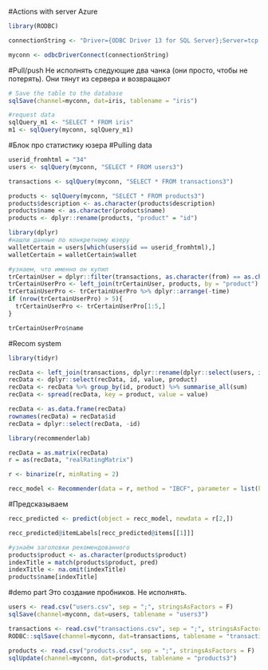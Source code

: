 
#Actions with server Azure
```r
library(RODBC)    

connectionString <- "Driver={ODBC Driver 13 for SQL Server};Server=tcp:chainreaction.database.windows.net,1433;Database=chainreaction;Uid=hacker@chainreaction;Pwd=kotbumnahpro4$;Encrypt=yes;TrustServerCertificate=no;Connection Timeout=30;"

myconn <- odbcDriverConnect(connectionString)
```

#Pull/push
Не исполнять следующие два чанка (они просто, чтобы не потерять).
Они тянут из сервера и возвращают
```r
# Save the table to the database
sqlSave(channel=myconn, dat=iris, tablename = "iris")
```

```r
#request data
sqlQuery_m1 <- "SELECT * FROM iris"
m1 <- sqlQuery(myconn, sqlQuery_m1)
```

#Блок про статистику юзера
#Pulling data
```r
userid_fromhtml = "34"
users <- sqlQuery(myconn, "SELECT * FROM users3")

transactions <- sqlQuery(myconn, "SELECT * FROM transactions3")

products <- sqlQuery(myconn, "SELECT * FROM products3")
products$description <- as.character(products$description)
products$name <- as.character(products$name)
products <- dplyr::rename(products, "product" = "id")
```

```r
library(dplyr)
#нашли данные по конкретному юзеру
walletCertain = users[which(users$id == userid_fromhtml),]
walletCertain = walletCertain$wallet

#узнаем, что именно он купил
trCertainUser = dplyr::filter(transactions, as.character(from) == as.character(walletCertain))
trCertainUserPro <- left_join(trCertainUser, products, by = "product")
trCertainUserPro <- trCertainUserPro %>% dplyr::arrange(-time)
if (nrow(trCertainUserPro) > 5){
  trCertainUserPro <- trCertainUserPro[1:5,]
}

trCertainUserPro$name
```

#Recom system
```r
library(tidyr)

recData <- left_join(transactions, dplyr::rename(dplyr::select(users, id, wallet), "from" = "wallet"))
recData <- dplyr::select(recData, id, value, product)
recData <- recData %>% group_by(id, product) %>% summarise_all(sum)
recData <- spread(recData, key = product, value = value)

recData <- as.data.frame(recData)
rownames(recData) = recData$id
recData = dplyr::select(recData, -id)

library(recommenderlab)

recData = as.matrix(recData)
r = as(recData, "realRatingMatrix")

r <- binarize(r, minRating = 2)

recc_model <- Recommender(data = r, method = "IBCF", parameter = list(k = 30)) 
```

#Предсказываем
```r
recc_predicted <- predict(object = recc_model, newdata = r[2,])

recc_predicted@itemLabels[recc_predicted@items[[1]]]

#узнаём заголовки рекомендованного
products$product <- as.character(products$product)
indexTitle = match(products$product, pred)
indexTitle <- na.omit(indexTitle)
products$name[indexTitle]
```

#demo part
Это создание пробников. Не исполнять. 
```r
users <- read.csv("users.csv", sep = ";", stringsAsFactors = F)
sqlSave(channel=myconn, dat=users, tablename = "users3")

transactions <- read.csv("transactions.csv", sep = ";", stringsAsFactors = F)
RODBC::sqlSave(channel=myconn, dat=transactions, tablename = "transactions3", rownames=F)

products <- read.csv("products.csv", sep = ";", stringsAsFactors = F)
sqlUpdate(channel=myconn, dat=products, tablename = "products3")
```




